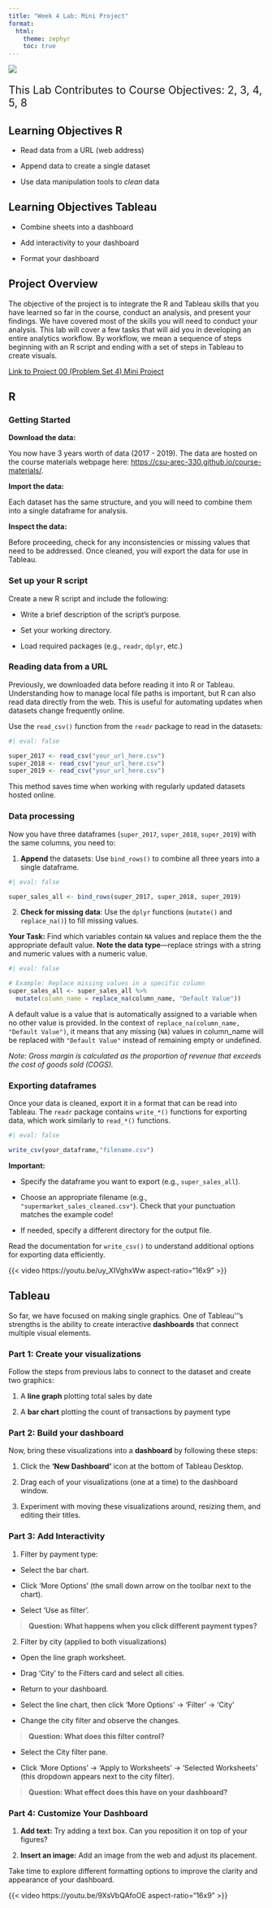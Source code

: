 ```yaml
---
title: "Week 4 Lab: Mini Project"
format: 
  html:
    theme: zephyr
    toc: true
---
```



![](includes/digital-transformation.jpg)

::: {style="font-size: 1.5em"}
This Lab Contributes to Course Objectives: 2, 3, 4, 5, 8
:::

## Learning Objectives R

- Read data from a URL (web address)

- Append data to create a single dataset

- Use data manipulation tools to *clean* data

## Learning Objectives Tableau

- Combine sheets into a dashboard

- Add interactivity to your dashboard

- Format your dashboard

## Project Overview

The objective of the project is to integrate the R and Tableau skills that you have learned so far in the course, conduct an analysis, and present your findings. We have covered most of the skills you will need to conduct your analysis.  This lab will cover a few tasks that will aid you in developing an entire analytics workflow.  By workflow, we mean a sequence of steps beginning with an R script and ending with a set of steps in Tableau to create visuals. 

[Link to Project 00 (Problem Set 4) Mini Project](https://csu-arec-330.github.io/materials/unit_00/week_04/ps4.html)

## R 

### Getting Started

**Download the data:** 

You now have 3 years worth of data (2017 - 2019). The data are hosted on the course materials webpage here: <https://csu-arec-330.github.io/course-materials/>.  

**Import the data:** 

Each dataset has the same structure, and you will need to combine them into a single dataframe for analysis.

**Inspect the data:** 

Before proceeding, check for any inconsistencies or missing values that need to be addressed. Once cleaned, you will export the data for use in Tableau.

### Set up your R script

Create a new R script and include the following:

- Write a brief description of the script's purpose.

- Set your working directory.

- Load required packages (e.g., `readr`, `dplyr`, etc.)

### Reading data from a URL

Previously, we downloaded data before reading it into R or Tableau. Understanding how to manage local file paths is important, but R can also read data directly from the web. This is useful for automating updates when datasets change frequently online.

Use the `read_csv()` function from the `readr` package to read in the datasets:

```r
#| eval: false

super_2017 <- read_csv("your_url_here.csv")
super_2018 <- read_csv("your_url_here.csv")
super_2019 <- read_csv("your_url_here.csv")
```

This method saves time when working with regularly updated datasets hosted online.

### Data processing

Now you have three dataframes (`super_2017`, `super_2018`, `super_2019`) with the same columns, you need to: 

1. **Append** the datasets: Use `bind_rows()` to combine all three years into a single dataframe.

```r
#| eval: false

super_sales_all <- bind_rows(super_2017, super_2018, super_2019)
```

2. **Check for missing data**: Use the `dplyr` functions (`mutate()` and `replace_na()`) to fill missing values.

**Your Task:** Find which variables contain `NA` values and replace them the the appropriate default value. **Note the data type**—replace strings with a string and numeric values with a numeric value.

```r
#| eval: false

# Example: Replace missing values in a specific column
super_sales_all <- super_sales_all %>%
  mutate(column_name = replace_na(column_name, "Default Value"))
```

:::{.callout-note}
A default value is a value that is automatically assigned to a variable when no other value is provided. In the context of `replace_na(column_name, "Default Value")`, it means that any missing (`NA`) values in column_name will be replaced with `"Default Value"` instead of remaining empty or undefined.
:::

*Note: Gross margin is calculated as the proportion of revenue that exceeds the cost of goods sold (COGS).*

### Exporting dataframes

Once your data is cleaned, export it in a format that can be read into Tableau. The `readr` package contains `write_*()` functions for exporting data, which work similarly to `read_*()` functions.  

```r
#| eval: false

write_csv(your_dataframe,"filename.csv")
```

**Important:**

- Specify the dataframe you want to export (e.g., `super_sales_all`).

- Choose an appropriate filename (e.g., `"supermarket_sales_cleaned.csv"`). Check that your punctuation matches the example code!

- If needed, specify a different directory for the output file.

Read the documentation for `write_csv()` to understand additional options for exporting data efficiently.

{{< video https://youtu.be/uy_XIVghxWw aspect-ratio="16x9" >}}


## Tableau

So far, we have focused on making single graphics.  One of Tableau'’'s strengths is the ability to create interactive **dashboards** that connect multiple visual elements.

### Part 1: Create your visualizations

Follow the steps from previous labs to connect to the dataset and create two graphics:

1. A **line graph** plotting total sales by date

2. A **bar chart** plotting the count of transactions by payment type

### Part 2: Build your dashboard

Now, bring these visualizations into a **dashboard** by following these steps:

1.  Click the **'New Dashboard'** icon at the bottom of Tableau Desktop.

2.  Drag each of your visualizations (one at a time) to the dashboard window. 

3.  Experiment with moving these visualizations around, resizing them, and editing their titles. 


### Part 3: Add Interactivity 

1. Filter by payment type:

-  Select the bar chart.

-  Click 'More Options' (the small down arrow on the toolbar next to the chart). 

-  Select 'Use as filter'.

> **Question: What happens when you click different payment types?**

2.  Filter by city (applied to both visualizations)

-  Open the line graph worksheet.

-  Drag 'City' to the Filters card and select all cities.

-  Return to your dashboard.

-  Select the line chart, then click 'More Options' $\rightarrow$ 'Filter' $\rightarrow$ 'City'

-  Change the city filter and observe the changes.

> **Question: What does this filter control?**

-  Select the City filter pane.

-  Click 'More Options' $\rightarrow$ 'Apply to Worksheets' $\rightarrow$ 'Selected Worksheets' (this dropdown appears next to the city filter).

> **Question: What effect does this have on your dashboard?**

### Part 4: Customize Your Dashboard

1.  **Add text:** Try adding a text box. Can you reposition it on top of your figures?

2. **Insert an image:** Add an image from the web and adjust its placement.

Take time to explore different formatting options to improve the clarity and appearance of your dashboard.

{{< video https://youtu.be/9XsVbQAfoOE aspect-ratio="16x9" >}}


